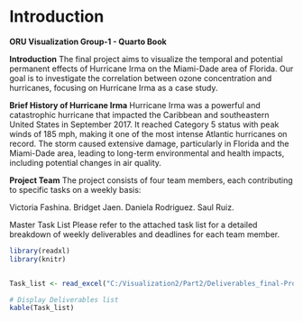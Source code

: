 # Introduction

**ORU Visualization Group-1 - Quarto Book**

**Introduction**
The final project aims to visualize the temporal and potential permanent effects of Hurricane Irma on the Miami-Dade area of Florida. Our goal is to investigate the correlation between ozone concentration and hurricanes, focusing on Hurricane Irma as a case study.

**Brief History of Hurricane Irma**
Hurricane Irma was a powerful and catastrophic hurricane that impacted the Caribbean and southeastern United States in September 2017. It reached Category 5 status with peak winds of 185 mph, making it one of the most intense Atlantic hurricanes on record. The storm caused extensive damage, particularly in Florida and the Miami-Dade area, leading to long-term environmental and health impacts, including potential changes in air quality.

**Project Team**
The project consists of four team members, each contributing to specific tasks on a weekly basis:

Victoria Fashina.
Bridget Jaen.
Daniela Rodriguez.
Saul Ruiz.

Master Task List
Please refer to the attached task list for a detailed breakdown of weekly deliverables and deadlines for each team member.

```{r#| echo: false}
library(readxl)
library(knitr)


Task_list <- read_excel("C:/Visualization2/Part2/Deliverables_final-Project-Presentation_Group1.xlsx", sheet = "Grades")

# Display Deliverables list
kable(Task_list)

```

